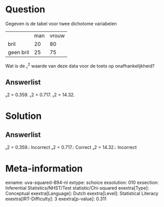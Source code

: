 Question
========

Gegeven is de tabel voor twee dichotome variabelen

  ----------- ----- -------
              man   vrouw
  bril        20    80
  geen bril   25    75
  ----------- ----- -------

Wat is de ᵪ^2^ waarde van deze data voor de toets op onafhankelijkheid?

Answerlist
----------

ᵪ2 =  0.359.
ᵪ2 =  0.717.
ᵪ2 =  14.32.

Solution
========

Answerlist
----------

ᵪ2 =  0.359.: Incorrect
ᵪ2 =  0.717.: Correct
ᵪ2 =  14.32.: Incorrect

Meta-information
================
exname: uva-squared-894-nl
extype: schoice
exsolution: 010
exsection: Inferential Statistics/NHST/Test statistic/Chi-squared
exextra[Type]: Conceptual
exextra[Language]: Dutch
exextra[Level]: Statistical Literacy
exextra[IRT-Difficulty]: 3
exextra[p-value]: 0.311
